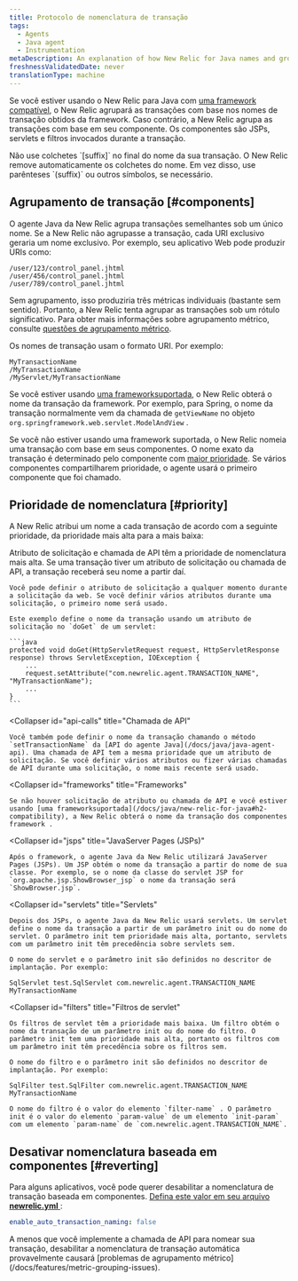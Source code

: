 ```yaml
---
title: Protocolo de nomenclatura de transação
tags:
  - Agents
  - Java agent
  - Instrumentation
metaDescription: An explanation of how New Relic for Java names and groups transactions in the APM UI.
freshnessValidatedDate: never
translationType: machine
---
```


Se você estiver usando o New Relic para Java com [uma framework compatível](/docs/java/new-relic-for-java#h2-compatibility), o New Relic agrupará as transações com base nos nomes de transação obtidos da framework. Caso contrário, a New Relic agrupa as transações com base em seu componente. Os componentes são JSPs, servlets e filtros invocados durante a transação.

<Callout variant="important">
  Não use colchetes `[suffix]` no final do nome da sua transação. O New Relic remove automaticamente os colchetes do nome. Em vez disso, use parênteses `(suffix)` ou outros símbolos, se necessário.
</Callout>

## Agrupamento de transação [#components]

O agente Java da New Relic agrupa transações semelhantes sob um único nome. Se a New Relic não agrupasse a transação, cada URI exclusivo geraria um nome exclusivo. Por exemplo, seu aplicativo Web pode produzir URIs como:

```
/user/123/control_panel.jhtml
/user/456/control_panel.jhtml
/user/789/control_panel.jhtml
```

Sem agrupamento, isso produziria três métricas individuais (bastante sem sentido). Portanto, a New Relic tenta agrupar as transações sob um rótulo significativo. Para obter mais informações sobre agrupamento métrico, consulte [questões de agrupamento métrico](/docs/features/metric-grouping-issues).

Os nomes de transação usam o formato URI. Por exemplo:

```
MyTransactionName
/MyTransactionName
/MyServlet/MyTransactionName
```

Se você estiver usando [uma frameworksuportada](/docs/java/new-relic-for-java#h2-compatibility), o New Relic obterá o nome da transação da framework. Por exemplo, para Spring, o nome da transação normalmente vem da chamada de `getViewName` no objeto `org.springframework.web.servlet.ModelAndView` .

Se você não estiver usando uma framework suportada, o New Relic nomeia uma transação com base em seus componentes. O nome exato da transação é determinado pelo componente com [maior prioridade](#priority). Se vários componentes compartilharem prioridade, o agente usará o primeiro componente que foi chamado.

## Prioridade de nomenclatura [#priority]

A New Relic atribui um nome a cada transação de acordo com a seguinte prioridade, da prioridade mais alta para a mais baixa:

<CollapserGroup>
  <Collapser
    id="request-attributes"
    title="Solicitar atributo"
  >
    Atributo de solicitação e chamada de API têm a prioridade de nomenclatura mais alta. Se uma transação tiver um atributo de solicitação ou chamada de API, a transação receberá seu nome a partir daí.

    Você pode definir o atributo de solicitação a qualquer momento durante a solicitação da web. Se você definir vários atributos durante uma solicitação, o primeiro nome será usado.

    Este exemplo define o nome da transação usando um atributo de solicitação no `doGet` de um servlet:

    ```java
    protected void doGet(HttpServletRequest request, HttpServletResponse response) throws ServletException, IOException {
        ...
        request.setAttribute("com.newrelic.agent.TRANSACTION_NAME", "MyTransactionName");
        ...
    }
    ```
  </Collapser>

  <Collapser
    id="api-calls"
    title="Chamada de API"
  >
    Você também pode definir o nome da transação chamando o método `setTransactionName` da [API do agente Java](/docs/java/java-agent-api). Uma chamada de API tem a mesma prioridade que um atributo de solicitação. Se você definir vários atributos ou fizer várias chamadas de API durante uma solicitação, o nome mais recente será usado.
  </Collapser>

  <Collapser
    id="frameworks"
    title="Frameworks"
  >
    Se não houver solicitação de atributo ou chamada de API e você estiver usando [uma frameworksuportada](/docs/java/new-relic-for-java#h2-compatibility), a New Relic obterá o nome da transação dos componentes framework .
  </Collapser>

  <Collapser
    id="jsps"
    title="JavaServer Pages (JSPs)"
  >
    Após o framework, o agente Java da New Relic utilizará JavaServer Pages (JSPs). Um JSP obtém o nome da transação a partir do nome de sua classe. Por exemplo, se o nome da classe do servlet JSP for `org.apache.jsp.ShowBrowser_jsp` o nome da transação será `ShowBrowser.jsp`.
  </Collapser>

  <Collapser
    id="servlets"
    title="Servlets"
  >
    Depois dos JSPs, o agente Java da New Relic usará servlets. Um servlet define o nome da transação a partir de um parâmetro init ou do nome do servlet. O parâmetro init tem prioridade mais alta, portanto, servlets com um parâmetro init têm precedência sobre servlets sem.

    O nome do servlet e o parâmetro init são definidos no descritor de implantação. Por exemplo:

    SqlServlet test.SqlServlet com.newrelic.agent.TRANSACTION_NAME MyTransactionName
  </Collapser>

  <Collapser
    id="filters"
    title="Filtros de servlet"
  >
    Os filtros de servlet têm a prioridade mais baixa. Um filtro obtém o nome da transação de um parâmetro init ou do nome do filtro. O parâmetro init tem uma prioridade mais alta, portanto os filtros com um parâmetro init têm precedência sobre os filtros sem.

    O nome do filtro e o parâmetro init são definidos no descritor de implantação. Por exemplo:

    SqlFilter test.SqlFilter com.newrelic.agent.TRANSACTION_NAME MyTransactionName

    O nome do filtro é o valor do elemento `filter-name` . O parâmetro init é o valor do elemento `param-value` de um elemento `init-param` com um elemento `param-name` de `com.newrelic.agent.TRANSACTION_NAME`.
  </Collapser>
</CollapserGroup>

## Desativar nomenclatura baseada em componentes [#reverting]

Para alguns aplicativos, você pode querer desabilitar a nomenclatura de transação baseada em componentes. [Defina este valor em seu arquivo <DNT>**newrelic.yml**</DNT> ](/docs/java/java-agent-configuration#cfg-enable_auto_transaction_naming):

```yml
enable_auto_transaction_naming: false
```

<Callout variant="caution">
  A menos que você implemente a chamada de API para nomear sua transação, desabilitar a nomenclatura de transação automática provavelmente causará [problemas de agrupamento métrico](/docs/features/metric-grouping-issues).
</Callout>
